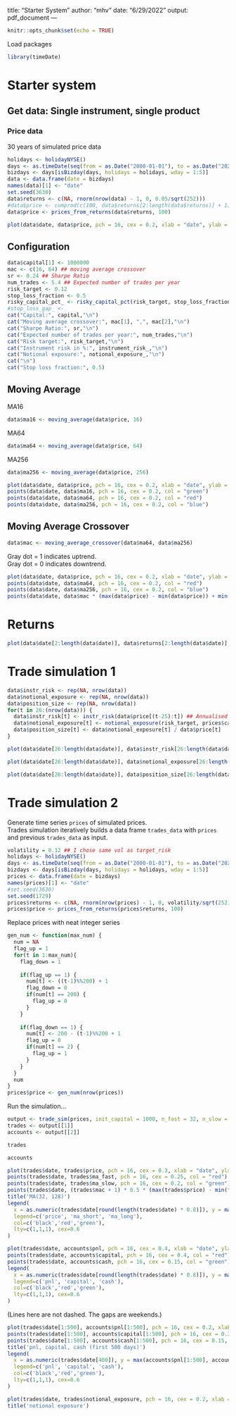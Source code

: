 title: "Starter System"
author: "mhv"
date: "6/29/2022"
output: pdf_document
---

```r
knitr::opts_chunk$set(echo = TRUE)
```

Load packages
```r
library(timeDate)
```


# Starter system


## Get data: Single instrument, single product
### Price data
30 years of simulated price data
```r
holidays <- holidayNYSE()
days <- as.timeDate(seq(from = as.Date("2000-01-01"), to = as.Date("2021-12-31"), by = "day"))
bizdays <- days[isBizday(days, holidays = holidays, wday = 1:5)]
data <- data.frame(date = bizdays)
names(data)[1] <- "date"
set.seed(3630)
data$returns <- c(NA, rnorm(nrow(data) - 1, 0, 0.05/sqrt(252)))
#data$price <- cumprod(c(100, data$returns[2:length(data$returns)] + 1)) ## Initial price is 100
data$price <- prices_from_returns(data$returns, 100)
```

```r
plot(data$date, data$price, pch = 16, cex = 0.2, xlab = "date", ylab = "price")
```

## Configuration
```r
data$capital[1] <- 1000000
mac <- c(16, 64) ## moving average crossover
sr <- 0.24 ## Sharpe Ratio
num_trades <- 5.4 ## Expected number of trades per year
risk_target <- 0.12
stop_loss_fraction <- 0.5
risky_capital_pct_ <- risky_capital_pct(risk_target, stop_loss_fraction)
#stop_loss_gap_ <- 
cat("Capital:", capital,"\n")
cat("Moving average crossover:", mac[1], ",", mac[2],"\n")
cat("Sharpe Ratio:", sr,"\n")
cat("Expected number of trades per year:", num_trades,"\n")
cat("Risk target:", risk_target,"\n")
cat("Instrument risk in %:", instrument_risk_,"\n")
cat("Notional exposure:", notional_exposure_,"\n")
cat("\n")
cat("Stop loss fraction:", 0.5)
```

## Moving Average

MA16
```r
data$ma16 <- moving_average(data$price, 16)
```

MA64
```r
data$ma64 <- moving_average(data$price, 64)
```

MA256
```r
data$ma256 <- moving_average(data$price, 256)
```

```r
plot(data$date, data$price, pch = 16, cex = 0.2, xlab = "date", ylab = "price")
points(data$date, data$ma16, pch = 16, cex = 0.2, col = "green")
points(data$date, data$ma64, pch = 16, cex = 0.2, col = "red")
points(data$date, data$ma256, pch = 16, cex = 0.2, col = "blue")
```


## Moving Average Crossover

```r
data$mac <- moving_average_crossover(data$ma64, data$ma256)
```


Gray dot = 1 indicates uptrend.  
Gray dot = 0 indicates downtrend.
```r
plot(data$date, data$price, pch = 16, cex = 0.2, xlab = "date", ylab = "price", ylim = c(min(data$price), max(data$price)))
points(data$date, data$ma64, pch = 16, cex = 0.2, col = "red")
points(data$date, data$ma256, pch = 16, cex = 0.2, col = "blue")
points(data$date, data$mac * (max(data$price) - min(data$price)) + min(data$price), pch = 16, cex = 0.2, col = "gray")
```
# Returns
```r
plot(data$date[2:length(data$date)], data$returns[2:length(data$date)], type = "l", lwd = 0.2, xlab = "date", ylab = "return")
```

# Trade simulation 1
```r
data$instr_risk <- rep(NA, nrow(data))
data$notional_exposure <- rep(NA, nrow(data))
data$position_size <- rep(NA, nrow(data))
for(t in 26:(nrow(data))) {
  data$instr_risk[t] <- instr_risk(data$price[(t-25):t]) ## Annualised standard deviation of last 25 returns
  data$notional_exposure[t] <- notional_exposure(risk_target, prices$capital[t], data$instr_risk[t])
  data$position_size[t] <- data$notional_exposure[t] / data$price[t]
}
```


```r
plot(data$date[26:length(data$date)], data$instr_risk[26:length(data$date)], type = "l", lwd = 0.2, xlab = "date", ylab = "instrument risk")
```

```r
plot(data$date[26:length(data$date)], data$notional_exposure[26:length(data$date)], type = "l", lwd = 0.2, xlab = "date", ylab = "notional exposure")
```

```r
plot(data$date[26:length(data$date)], data$position_size[26:length(data$date)], type = "l", lwd = 0.2, xlab = "date", ylab = "position size")
```

# Trade simulation 2

Generate time series `prices` of simulated prices.  
Trades simulation iteratively builds a data frame `trades_data` with `prices` and previous `trades_data` as input.

```r
volatility = 0.12 ## I chose same vol as target_risk
holidays <- holidayNYSE()
days <- as.timeDate(seq(from = as.Date("2000-01-01"), to = as.Date("2021-12-31"), by = "day"))
bizdays <- days[isBizday(days, holidays = holidays, wday = 1:5)]
prices <- data.frame(date = bizdays)
names(prices)[1] <- "date"
#set.seed(3630)
set.seed(1729)
prices$returns <- c(NA, rnorm(nrow(prices) - 1, 0, volatility/sqrt(252)))
prices$price <- prices_from_returns(prices$returns, 100)
```

Replace prices with neat integer series
```r
gen_num <- function(max_num) {
  num = NA
  flag_up = 1
  for(t in 1:max_num){
    flag_down = 1
    
    if(flag_up == 1) {
      num[t] <- ((t-1)%%200) + 1
      flag_down = 0
      if(num[t] == 200) {
        flag_up = 0
      }
    }
    
    if(flag_down == 1) {
      num[t] <- 200 - (t-1)%%200 + 1
      flag_up = 0
      if(num[t] == 2) {
        flag_up = 1
      }
    }
  }
  num
}
prices$price <- gen_num(nrow(prices))
```


Run the simulation...
```r
output <- trade_sim(prices, init_capital = 1000, n_fast = 32, n_slow = 128, risk_target = 0.12, stop_loss_fraction = 0.5)
trades <- output[[1]]
accounts <- output[[2]]
```


```r
trades
```

```r
accounts
```


```r
plot(trades$date, trades$price, pch = 16, cex = 0.3, xlab = "date", ylab = "dollars")
points(trades$date, trades$ma_fast, pch = 16, cex = 0.25, col = "red")
points(trades$date, trades$ma_slow, pch = 16, cex = 0.2, col = "green")
points(trades$date, (trades$mac + 1) * 0.5 * (max(trades$price) - min(trades$price)) + min(trades$price), pch = 16, cex = 0.2, col = "gray")
title('MA(32, 128)')
legend(
  x = as.numeric(trades$date[round(length(trades$date) * 0.8)]), y = max(trades$price) * 0.9,  
  legend=c('price', 'ma_short', 'ma_long'), 
  col=c('black','red','green'), 
  lty=c(1,1,1), cex=0.6
)
```

```r
plot(trades$date, accounts$pnl, pch = 16, cex = 0.4, xlab = "date", ylab = "dollars", ylim = c(min(c(accounts$pnl, accounts$capital, accounts$cash)), max(c(accounts$pnl, accounts$capital, accounts$cash))))
points(trades$date, accounts$capital, pch = 16, cex = 0.4, col = "red")
points(trades$date, accounts$cash, pch = 16, cex = 0.15, col = "green")
legend(
  x = as.numeric(trades$date[round(length(trades$date) * 0.8)]), y = max(c(accounts$pnl, accounts$capital, accounts$cash)) * 0.9, 
  legend=c('pnl', 'capital', 'cash'), 
  col=c('black','red','green'), 
  lty=c(1,1,1), cex=0.6
)
```

(Lines here are not dashed. The gaps are weekends.)
```r
plot(trades$date[1:500], accounts$pnl[1:500], pch = 16, cex = 0.2, xlab = "date", ylab = "dollars", ylim = c(min(accounts$pnl[1:500], accounts$capital[1:500], accounts$cash[1:500]), max(accounts$pnl[1:500], accounts$capital[1:500], accounts$cash[1:500])))
points(trades$date[1:500], accounts$capital[1:500], pch = 16, cex = 0.3, col = "red")
points(trades$date[1:500], accounts$cash[1:500], pch = 16, cex = 0.15, col = "green")
title('pnl, capital, cash (first 500 days)')
legend(
  x = as.numeric(trades$date[400]), y = max(accounts$pnl[1:500], accounts$capital[1:500], accounts$cash[1:500]) * 0.9,  
  legend=c('pnl', 'capital', 'cash'), 
  col=c('black','red','green'), 
  lty=c(1,1,1), cex=0.6
)
```
```r
plot(trades$date, trades$notional_exposure, pch = 16, cex = 0.2, xlab = "date", ylab = "dollars")
title('notional exposure')
```

